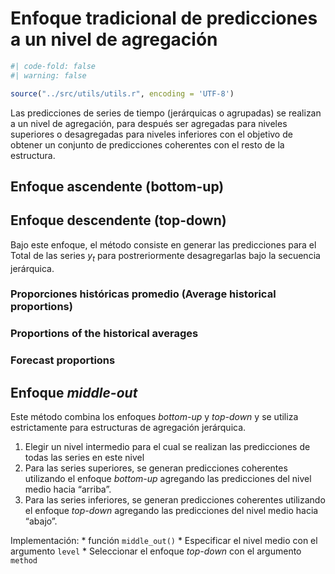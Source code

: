 
# Enfoque tradicional de predicciones a un nivel de agregación

```r

#| code-fold: false
#| warning: false

source("../src/utils/utils.r", encoding = 'UTF-8')

```


Las predicciones de series de tiempo (jerárquicas o agrupadas) se  realizan a un nivel de agregación, para después ser agregadas para niveles superiores o desagregadas para niveles inferiores con el objetivo de obtener un conjunto de predicciones coherentes con el resto de la estructura.


## Enfoque ascendente (bottom-up)








## Enfoque descendente (top-down)

Bajo este enfoque, el método consiste en generar las predicciones para el Total de las series $y_t$ para postreriormente desagregarlas bajo la secuencia jerárquica.

### Proporciones históricas promedio (**Average historical proportions**)

### Proportions of the historical averages

### Forecast proportions









## Enfoque *middle-out*

Este método combina los enfoques _bottom-up_ y _top-down_ y se utiliza estrictamente para estructuras de agregación jerárquica.

1. Elegir un nivel intermedio para el cual se realizan las predicciones de todas las series en este nivel
2. Para las series superiores, se generan predicciones coherentes utilizando el enfoque _bottom-up_ agregando las predicciones del nivel medio hacia "arriba". 
3. Para las series inferiores, se generan predicciones coherentes utilizando el enfoque _top-down_ agregando las predicciones del nivel medio hacia "abajo".

Implementación:
* función `middle_out()`
* Especificar el nivel medio con el argumento `level`
* Seleccionar el enfoque _top-down_ con el argumento `method`

